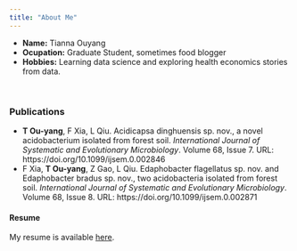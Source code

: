 ```yaml
---
title: "About Me"
---
```



- __Name:__ Tianna Ouyang
- __Ocupation:__ Graduate Student, sometimes food blogger
- __Hobbies:__ Learning data science and exploring health economics stories from data. 

<br>

### Publications
* __T Ou-yang__, F Xia, L Qiu. Acidicapsa dinghuensis sp. nov., a novel acidobacterium isolated from forest soil. *International Journal of Systematic and Evolutionary Microbiology*. Volume 68, Issue 7. URL: https://doi.org/10.1099/ijsem.0.002846
* F Xia, __T Ou-yang__, Z Gao, L Qiu. Edaphobacter flagellatus sp. nov. and Edaphobacter bradus sp. nov., two acidobacteria isolated from forest soil. *International Journal of Systematic and Evolutionary Microbiology*. Volume 68, Issue 8. URL: https://doi.org/10.1099/ijsem.0.002871



#### Resume
My resume is available [here](downloads/[Tianna Ouyang] Resume.pdf).
